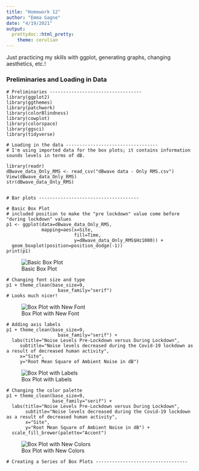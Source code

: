 ```yaml
---
title: "Homework 12"
author: "Emma Gagne"
date: "4/19/2021"
output:
  prettydoc::html_pretty:
    theme: cerulian
---
```


Just practicing my skills with ggplot, generating graphs, changing aesthetics, etc.!

### Preliminaries and Loading in Data
```
# Preliminaries ----------------------------------
library(ggplot2)
library(ggthemes)
library(patchwork)
library(colorBlindness)
library(cowplot)
library(colorspace)
library(ggsci)
library(tidyverse)

# Loading in the data ----------------------------------
# I'm using imported data for the box plots; it contains information sounds levels in terms of dB.

library(readr)
dBwave_data_Only_RMS <- read_csv("dBwave data - Only RMS.csv")
View(dBwave_data_Only_RMS)
str(dBwave_data_Only_RMS)


# Bar plots -------------------------------------

# Basic Box Plot
# included position to make the "pre lockdown" value come before "during lockdown" values
p1 <- ggplot(data=dBwave_data_Only_RMS,
             mapping=aes(x=Site,
                         fill=Time,
                         y=dBwave_data_Only_RMS$Hz1000)) +
  geom_boxplot(position=position_dodge(-1))
print(p1)
```

![Basic Box Plot](boxplot.png)

```
# Changing font size and type
p1 + theme_clean(base_size=9,
                   base_family="serif")
# Looks much nicer!
```

![Box Plot with New Font](boxplottext.png)

```
# Adding axis labels
p1 + theme_clean(base_size=9,
                   base_family="serif") +
  labs(title="Noise Levels Pre-Lockdown versus During Lockdown",
     subtitle="Noise levels decreased during the Covid-19 lockdown as a result of decreased human activity",
     x="Site",
     y="Root Mean Square of Ambient Noise in dB")
```

![Box Plot with Labels](boxplotlabels.png)

```
# Changing the color palette
p1 + theme_clean(base_size=9,
                 base_family="serif") +
  labs(title="Noise Levels Pre-Lockdown versus During Lockdown",
       subtitle="Noise levels decreased during the Covid-19 lockdown as a result of decreased human activity",
       x="Site",
       y="Root Mean Square of Ambient Noise in dB") +
  scale_fill_brewer(palette="Accent")
```

![Box Plot with New Colors](boxplotcolor.png)

```
# Creating a Series of Box Plots ----------------------------------

```
